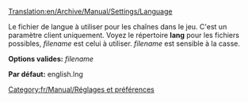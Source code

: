 [[Translation:en/Archive/Manual/Settings/Language]]


[[Category:fr/Manual/Réglages et préférences]]

Le fichier de langue à utiliser pour les chaînes dans le jeu. C'est un paramètre client uniquement. Voyez le répertoire '''lang''' pour les fichiers possibles, ''filename'' est celui à utiliser. ''filename'' est sensible à la casse.


'''Options valides:''' ''filename''

'''Par défaut:''' english.lng